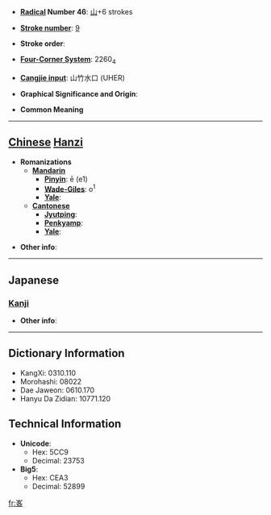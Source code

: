 * '''[[Wiktionary:Chinese radical index| Radical]] Number 46''': [[Wiktionary:Chinese radical index 山|山]]+6 strokes

* '''[[Wiktionary:Chinese total strokes index|Stroke number]]''': [[Wiktionary:Chinese total strokes index 9|9]]

* '''Stroke order''': 

* '''[[Wiktionary:Chinese four corner index|Four-Corner System]]''': 2260<sub>4</sub>

* '''[[Wiktionary:Chinese Cangjie index|Cangjie input]]''': 山竹水口 (UHER)

* '''Graphical Significance and Origin''': 

* '''Common Meaning'''

----

== [[Chinese]] [[Hanzi]] ==

* '''Romanizations'''
** '''[[Mandarin]]'''
*** '''[[Pinyin]]''': ē (e1)
*** '''[[Wade-Giles]]''': o<sup>1</sup>
*** '''[[Yale]]''': 
** '''[[Cantonese]]'''
*** '''[[Jyutping]]''':
*** '''[[Penkyamp]]''': 
*** '''[[Yale]]''': 

* '''Other info''': 

----

==Japanese==
===[[Kanji]]===
{{kanji|on readings=[[がく]] (gaku), [[ぎゃく]] (gyaku)
|kun readings=
}}

* '''Other info''':  

----

== Dictionary Information ==

* KangXi: 0310.110
* Morohashi: 08022
* Dae Jaweon: 0610.170
* Hanyu Da Zidian: 10771.120

== Technical Information ==

* '''Unicode''':
** Hex: 5CC9
** Decimal: 23753
* '''Big5''':
** Hex: CEA3
** Decimal: 52899

[[fr:峉]]